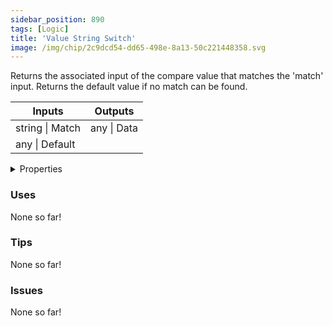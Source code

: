 ```yaml
---
sidebar_position: 890
tags: [Logic]
title: 'Value String Switch'
image: /img/chip/2c9dcd54-dd65-498e-8a13-50c221448358.svg
---
```


Returns the associated input of the compare value that matches the 'match' input. Returns the default value if no match can be found.



<IChip uuid="2c9dcd54-dd65-498e-8a13-50c221448358"/>

<table><thead><tr><th>Inputs</th><th>Outputs</th></tr></thead><tbody><tr><td>string | Match</td><td>any | Data</td></tr><tr><td>any | Default</td><td /></tr></tbody></table>

<details>
  <summary>Properties</summary>
  <div>
    <div>
    <table>
      <tbody>
        <tr>
          <td>Is beta required?</td>
          <td>No</td>
        </tr>
        <tr>
          <td>Is chip a trolling risk?</td>
          <td>No</td>
        </tr>
        <tr>
          <td>Is chip a role assignment risk?</td>
          <td>No</td>
        </tr>
        <tr>
          <td>Chip UUID</td>
          <td>2c9dcd54-dd65-498e-8a13-50c221448358</td>
        </tr>
        <tr>
          <td>Room availability</td>
          <td>Available everywhere</td>
        </tr>
      </tbody>
    </table>
    </div>
  </div>
</details>

### Uses

None so far!

### Tips

None so far!

### Issues

None so far!